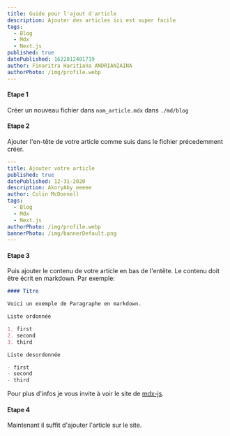 ```yaml
---
title: Guide pour l'ajout d'article
description: Ajouter des articles ici est super facile
tags:
  - Blog
  - Mdx
  - Next.js
published: true
datePublished: 1622812401719
author: Finaritra Haritiana ANDRIANIAINA
authorPhoto: /img/profile.webp
---
```


#### Etape 1

Créer un nouveau fichier dans `nom_article.mdx` dans `./md/blog`

#### Etape 2

Ajouter l'en-tête de votre article comme suis dans le fichier précedemment créer.

```yaml
---
title: Ajouter votre article
published: true
datePublished: 12-31-2020
description: AkoryAby eeeee
author: Colin McDonnell
tags:
  - Blog
  - Mdx
  - Next.js
authorPhoto: /img/profile.webp
bannerPhoto: /img/bannerDefault.png
---
```

#### Etape 3

Puis ajouter le contenu de votre article en bas de l'entête. Le contenu doit être écrit en markdown.
Par exemple:

```markdown
#### Titre

Voici un exemple de Paragraphe en markdown.

Liste ordonnée

1. first
2. second
3. third

Liste desordonnée

- first
- second
- third
```

Pour plus d'infos je vous invite à voir le site de [mdx-js][mdx].

#### Etape 4

Maintenant il suffit d'ajouter l'article sur le site.

[mdx]: https://mdxjs.com/getting-started/#table-of-components
